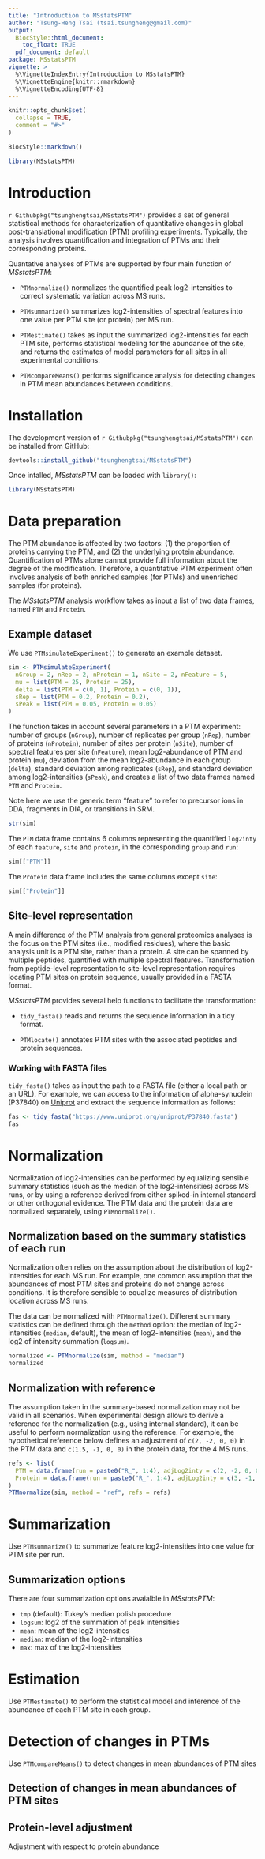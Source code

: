 ```yaml
---
title: "Introduction to MSstatsPTM"
author: "Tsung-Heng Tsai (tsai.tsungheng@gmail.com)"
output:
  BiocStyle::html_document:
    toc_float: TRUE
  pdf_document: default
package: MSstatsPTM
vignette: >
  %\VignetteIndexEntry{Introduction to MSstatsPTM}
  %\VignetteEngine{knitr::rmarkdown}
  %\VignetteEncoding{UTF-8}
---
```


```r
knitr::opts_chunk$set(
  collapse = TRUE,
  comment = "#>"
)
```

```r
BiocStyle::markdown()
```

```r
library(MSstatsPTM)
```

# Introduction

`r Githubpkg("tsunghengtsai/MSstatsPTM")` provides a set of general statistical methods for characterization of quantitative changes in global post-translational modification (PTM) profiling experiments. Typically, the analysis involves quantification and integration of PTMs and their corresponding proteins.

Quantative analyses of PTMs are supported by four main function of _MSstatsPTM_:

* `PTMnormalize()` normalizes the quantified peak log2-intensities to correct systematic variation across MS runs.

* `PTMsummarize()` summarizes log2-intensities of spectral features into one value per PTM site (or protein) per MS run.

* `PTMestimate()` takes as input the summarized log2-intensities for each PTM site, performs statistical modeling for the abundance of the site, and returns the estimates of model parameters for all sites in all experimental conditions.

* `PTMcompareMeans()` performs significance analysis for detecting changes in PTM mean abundances between conditions.

# Installation

The development version of `r Githubpkg("tsunghengtsai/MSstatsPTM")` can be installed from GitHub:

```r
devtools::install_github("tsunghengtsai/MSstatsPTM")
```

Once intalled, _MSstatsPTM_ can be loaded with `library()`:

```r
library(MSstatsPTM)
```

# Data preparation

The PTM abundance is affected by two factors: (1) the proportion of proteins carrying the PTM, and (2) the underlying protein abundance. Quantification of PTMs alone cannot provide full information about the degree of the modification. Therefore, a quantitative PTM experiment often involves analysis of both enriched samples (for PTMs) and unenriched samples (for proteins). 

The _MSstatsPTM_ analysis workflow takes as input a list of two data frames, named `PTM` and `Protein`. 

## Example dataset

We use `PTMsimulateExperiment()` to generate an example dataset.

```r
sim <- PTMsimulateExperiment(
  nGroup = 2, nRep = 2, nProtein = 1, nSite = 2, nFeature = 5, 
  mu = list(PTM = 25, Protein = 25), 
  delta = list(PTM = c(0, 1), Protein = c(0, 1)), 
  sRep = list(PTM = 0.2, Protein = 0.2), 
  sPeak = list(PTM = 0.05, Protein = 0.05)
)
```

The function takes in account several parameters in a PTM experiment: number of groups (`nGroup`), number of replicates per group (`nRep`), number of proteins (`nProtein`), number of sites per protein (`nSite`), number of spectral features per site (`nFeature`), mean log2-abundance of PTM and protein (`mu`), deviation from the mean log2-abundance in each group (`delta`), standard deviation among replicates (`sRep`), and standard deviation among log2-intensities (`sPeak`), and creates a list of two data frames named `PTM` and `Protein`. 

Note here we use the generic term "feature" to refer to precursor ions in DDA, fragments in DIA, or transitions in SRM. 

```r
str(sim)
```

The `PTM` data frame contains 6 columns representing the quantified `log2inty` of each `feature`, `site` and `protein`, in the corresponding `group` and `run`: 

```r
sim[["PTM"]]
```

The `Protein` data frame includes the same columns except `site`:

```r
sim[["Protein"]]
```

## Site-level representation

A main difference of the PTM analysis from general proteomics analyses is the focus on the PTM sites (i.e., modified residues), where the basic analysis unit is a PTM site, rather than a protein. A site can be spanned by multiple peptides, quantified with multiple spectral features. Transformation from peptide-level representation to site-level representation requires locating PTM sites on protein sequence, usually provided in a FASTA format. 

_MSstatsPTM_ provides several help functions to facilitate the transformation: 

* `tidy_fasta()` reads and returns the sequence information in a tidy format.

* `PTMlocate()` annotates PTM sites with the associated peptides and protein sequences. 

### Working with FASTA files

`tidy_fasta()` takes as input the path to a FASTA file (either a local path or an URL). For example, we can access to the information of alpha-synuclein (P37840) on [Uniprot](https://www.uniprot.org/uniprot/P37840) and extract the sequence information as follows:

```r
fas <- tidy_fasta("https://www.uniprot.org/uniprot/P37840.fasta")
fas
```

# Normalization

Normalization of log2-intensities can be performed by equalizing sensible summary statistics (such as the median of the log2-intensities) across MS runs, or by using a reference derived from either spiked-in internal standard or other orthogonal evidence. The PTM data and the protein data are normalized separately, using `PTMnormalize()`.

## Normalization based on the summary statistics of each run

Normalization often relies on the assumption about the distribution of log2-intensities for each MS run. For example, one common assumption that the abundances of most PTM sites and proteins do not change across conditions. It is therefore sensible to equalize measures of distribution location across MS runs. 

The data can be normalized with `PTMnormalize()`. Different summary statistics can be defined through the `method` option: the median of log2-intensities (`median`, default), the mean of log2-intensities (`mean`), and the log2 of intensity summation (`logsum`). 

```r
normalized <- PTMnormalize(sim, method = "median")
normalized
```

## Normalization with reference

The assumption taken in the summary-based normalization may not be valid in all scenarios. When experimental design allows to derive a reference for the normalization (e.g., using internal standard), it can be useful to perform normalization using the reference. For example, the hypothetical reference below defines an adjustment of `c(2, -2, 0, 0)` in the PTM data and `c(1.5, -1, 0, 0)` in the protein data, for the 4 MS runs. 

```r
refs <- list(
  PTM = data.frame(run = paste0("R_", 1:4), adjLog2inty = c(2, -2, 0, 0)), 
  Protein = data.frame(run = paste0("R_", 1:4), adjLog2inty = c(3, -1, 0, 0))
)
PTMnormalize(sim, method = "ref", refs = refs)
```

# Summarization

Use `PTMsummarize()` to summarize feature log2-intensities into one value for PTM site per run. 

## Summarization options

There are four summarization options avaialble in _MSstatsPTM_: 

- `tmp` (default): Tukey's median polish procedure
- `logsum`: log2 of the summation of peak intensities
- `mean`: mean of the log2-intensities
- `median`: median of the log2-intensities
- `max`: max of the log2-intensities

# Estimation

Use `PTMestimate()` to perform the statistical model and inference of the abundance of each PTM site in each group.

# Detection of changes in PTMs

Use `PTMcompareMeans()` to detect changes in mean abundances of PTM sites

## Detection of changes in mean abundances of PTM sites



## Protein-level adjustment

Adjustment with respect to protein abundance
